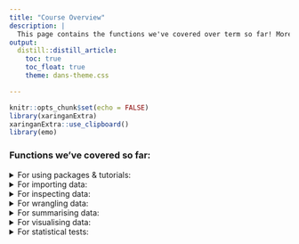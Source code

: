 ```yaml
---
title: "Course Overview"
description: |
  This page contains the functions we've covered over term so far! More coming soon!
output:
  distill::distill_article:
    toc: true
    toc_float: true
    theme: dans-theme.css

---
```


```r
knitr::opts_chunk$set(echo = FALSE)
library(xaringanExtra)
xaringanExtra::use_clipboard()
library(emo)
```

### Functions we've covered so far:

<details>
  <summary>For using packages & tutorials:</summary>

- `install.packages()`
- `library()`
- `remotes::install_github()`
- `learnr::run_tutorial()`

</details>

<details>
  <summary>For importing data:</summary>

- `readr::read_csv()`
- `haven::read_sav()`

</details>

<details>
  <summary>For inspecting data:</summary>

- `print()`
- `View()`
- `head()`
- `tail()`
- `str()`
- `summary()`
- `names()`
- `ncol()`
- `nrow()`

</details>

<details>
  <summary>For wrangling data:</summary>

- `dplyr::select()`
- `dplyr::filter()`
- `dplyr::mutate()`
- `dplyr::rename()`
- `na.omit()`

</details>


<details>
  <summary>For summarising data:</summary>

- `dplyr::summarise()`
- `dplyr::group_by()`

</details>


<details>
  <summary>For visualising data:</summary>

- `ggplot2::ggplot()`
- `aes()`
- `geom_point()`
- `geom_smooth()`
- `stat_summary()`
- `labs()`
- `coord_cartesian()`
- `scale_y_continuous()`
- `theme_bw()`
- `theme_minimal()`
- `theme_classic()`
- `GGally::ggscatmat()`

</details>


<details>
  <summary>For statistical tests:</summary>

- `GGally::ggscatmat()`
- `correlation::correlation()`
- `t.test()`
- `effectsize::cohens_d()`
- `lm()`
- `robust::lmRob()`
- `parameters::model_parameters()`
- `summary()`
- `broom::tidy()`
- `broom::glance()`


</details>



<br>

